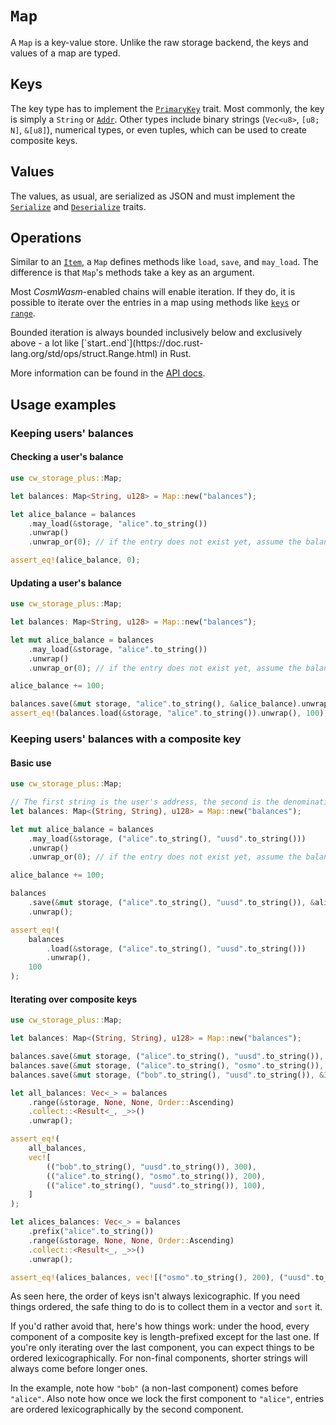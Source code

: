 
# `Map`

A `Map` is a key-value store. Unlike the raw storage backend, the keys and
values of a map are typed.

## Keys

The key type has to implement the
[`PrimaryKey`](https://docs.rs/cw-storage-plus/latest/cw_storage_plus/trait.PrimaryKey.html)
trait. Most commonly, the key is simply a `String` or
[`Addr`](https://docs.rs/cosmwasm-std/latest/cosmwasm_std/struct.Addr.html).
Other types include binary strings (`Vec<u8>`, `[u8; N]`, `&[u8]`), numerical
types, or even tuples, which can be used to create composite keys.

## Values

The values, as usual, are serialized as JSON and must implement the
[`Serialize`](https://docs.serde.rs/serde/trait.Serialize.html) and
[`Deserialize`](https://docs.serde.rs/serde/trait.Deserialize.html) traits.

## Operations

Similar to an [`Item`](./item), a `Map` defines methods like `load`, `save`, and
`may_load`. The difference is that `Map`'s methods take a key as an argument.

Most _CosmWasm_-enabled chains will enable iteration. If they do, it is possible
to iterate over the entries in a map using methods like
[`keys`](https://docs.rs/cw-storage-plus/latest/cw_storage_plus/struct.Map.html#method.keys)
or
[`range`](https://docs.rs/cw-storage-plus/latest/cw_storage_plus/struct.Map.html#method.range).

<Callout>
  Bounded iteration is always bounded inclusively below and exclusively above - a lot like [`start..end`](https://doc.rust-lang.org/std/ops/struct.Range.html) in Rust.
</Callout>

More information can be found in the
[API docs](https://docs.rs/cw-storage-plus/latest/cw_storage_plus/struct.Map.html).

## Usage examples

### Keeping users' balances

#### Checking a user's balance

```rust template="storage"
use cw_storage_plus::Map;

let balances: Map<String, u128> = Map::new("balances");

let alice_balance = balances
    .may_load(&storage, "alice".to_string())
    .unwrap()
    .unwrap_or(0); // if the entry does not exist yet, assume the balance is 0

assert_eq!(alice_balance, 0);
```

#### Updating a user's balance

```rust template="storage"
use cw_storage_plus::Map;

let balances: Map<String, u128> = Map::new("balances");

let mut alice_balance = balances
    .may_load(&storage, "alice".to_string())
    .unwrap()
    .unwrap_or(0); // if the entry does not exist yet, assume the balance is 0

alice_balance += 100;

balances.save(&mut storage, "alice".to_string(), &alice_balance).unwrap();
assert_eq!(balances.load(&storage, "alice".to_string()).unwrap(), 100);
```

### Keeping users' balances with a composite key

#### Basic use

```rust template="storage"
use cw_storage_plus::Map;

// The first string is the user's address, the second is the denomination
let balances: Map<(String, String), u128> = Map::new("balances");

let mut alice_balance = balances
    .may_load(&storage, ("alice".to_string(), "uusd".to_string()))
    .unwrap()
    .unwrap_or(0); // if the entry does not exist yet, assume the balance is 0

alice_balance += 100;

balances
    .save(&mut storage, ("alice".to_string(), "uusd".to_string()), &alice_balance)
    .unwrap();

assert_eq!(
    balances
        .load(&storage, ("alice".to_string(), "uusd".to_string()))
        .unwrap(),
    100
);
```

#### Iterating over composite keys

```rust template="storage"
use cw_storage_plus::Map;

let balances: Map<(String, String), u128> = Map::new("balances");

balances.save(&mut storage, ("alice".to_string(), "uusd".to_string()), &100).unwrap();
balances.save(&mut storage, ("alice".to_string(), "osmo".to_string()), &200).unwrap();
balances.save(&mut storage, ("bob".to_string(), "uusd".to_string()), &300).unwrap();

let all_balances: Vec<_> = balances
    .range(&storage, None, None, Order::Ascending)
    .collect::<Result<_, _>>()
    .unwrap();

assert_eq!(
    all_balances,
    vec![
        (("bob".to_string(), "uusd".to_string()), 300),
        (("alice".to_string(), "osmo".to_string()), 200),
        (("alice".to_string(), "uusd".to_string()), 100),
    ]
);

let alices_balances: Vec<_> = balances
    .prefix("alice".to_string())
    .range(&storage, None, None, Order::Ascending)
    .collect::<Result<_, _>>()
    .unwrap();

assert_eq!(alices_balances, vec![("osmo".to_string(), 200), ("uusd".to_string(), 100)]);
```

<Callout type="warning">

As seen here, the order of keys isn't always lexicographic. If you need things
ordered, the safe thing to do is to collect them in a vector and `sort` it.

If you'd rather avoid that, here's how things work: under the hood, every
component of a composite key is length-prefixed except for the last one. If
you're only iterating over the last component, you can expect things to be
ordered lexicographically. For non-final components, shorter strings will always
come before longer ones.

In the example, note how `"bob"` (a non-last component) comes before `"alice"`.
Also note how once we lock the first component to `"alice"`, entries are ordered
lexicographically by the second component.

</Callout>
